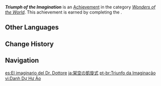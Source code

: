{{Achievement Infobox
|id           = 84076
|order id     = 5055
|category     = Wonders of the World
|description  = Be viewed as the savior of the world by the citizens controlled by [[Dottore]].
|requirements = Complete ''[[Like a Triumphant Hero]]''.
|primogems    = 5
|tracking     = 
|topic        = 
|quest        = Dreams, Emptiness, Deception
|hidden       = 1
|type         = Quest
}}
'''''Triumph of the Imagination''''' is an [[Achievement]] in the category ''[[Wonders of the World]]''. This achievement is earned by completing the {{Quest|Like a Triumphant Hero}}.
<!--
==Gameplay Notes==

==Trivia==

==Video Guides==
{{EVT
|video1   = 
|caption1 = 
}}
-->
==Other Languages==
{{Other Languages
|en      = Triumph of the Imagination
|zhs     = 虚构的凯旋式
|zhs_rm  = Xūgòu de Kǎixuán-shì
|zht     = 虛構的凱旋式
|zht_rm  = Xūgòu de Kǎixuán-shì
|zh_tl   = 
|ja      = 架空の凱旋式
|ja_rm   = Kakuu no Gaisenshiki{{Assumed}}
|ja_tl   = 
|ko      = 허구의 개선식
|ko_rm   = Heogu-ui Gaeseonsik
|ko_tl   = Triumphal Celebration of Fiction
|es      = El imaginario del Dr. Dottore
|es_tl   = The Imaginarium of Dr. Dottore
|fr      = L'imaginarium du Dottore
|fr_tl   = The Imaginarium of Dottore
|ru      = Победа воображения
|ru_tl   = Triumph of the Imagination
|th      = ชัยชนะในจินตนาการ
|th_rm   = 
|th_tl   = 
|vi      = Danh Dự Hư Ảo
|vi_tl   = 
|de      = Triumph der Vorstellung
|de_tl   = Triumph of Imagination
|id      = Kemenangan Imajinasi
|id_tl   = Victory of Imagination
|pt      = Triunfo da Imaginação
|pt_tl   = 
|tr      = Hayal Gücünün Zaferi
|tr_tl   = Triumph of Imagination
|it      = Trionfo dell'immaginazione
|it_tl   = 
}}

==Change History==
{{Change History|3.1}}
<!--
==References==
{{Reflist}}
-->
==Navigation==
{{Achievement Navbox}}

[[es:El imaginario del Dr. Dottore]]
[[ja:架空の凱旋式]]
[[pt-br:Triunfo da Imaginação]]
[[vi:Danh Dự Hư Ảo]]